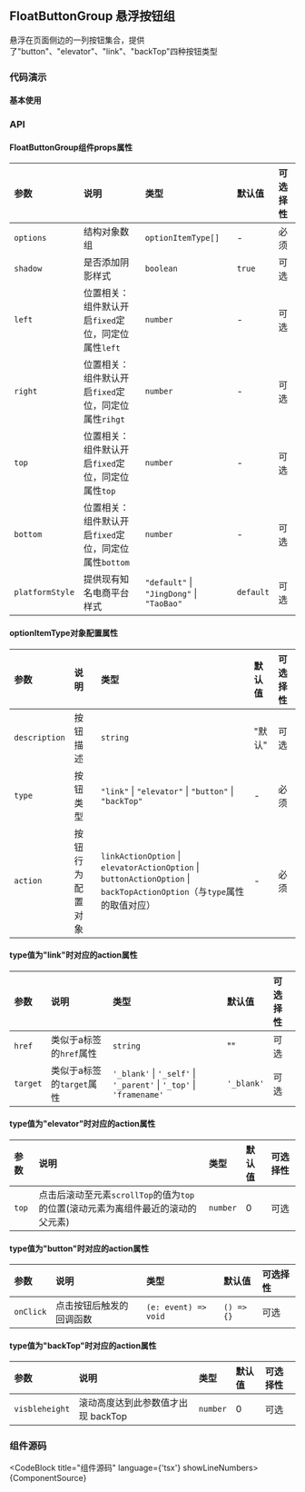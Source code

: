 
## FloatButtonGroup 悬浮按钮组

悬浮在页面侧边的一列按钮集合，提供了&quot;button&quot;、&quot;elevator&quot;、&quot;link&quot;、&quot;backTop&quot;四种按钮类型

### 代码演示

#### 基本使用


<DemoBlock src={DemoSrc}>
  <Demo />
</DemoBlock>

### API
#### FloatButtonGroup组件props属性

| 参数            | 说明                                                  | 类型                                | 默认值    | 可选择性 |
| :-------------- | :---------------------------------------------------- | :---------------------------------- | :-------- | :------- |
| `options`       | 结构对象数组                                          | `optionItemType[]`                  | -         | 必须     |
| `shadow`        | 是否添加阴影样式                                      | `boolean`                           | `true`    | 可选     |
| `left`          | 位置相关：组件默认开启`fixed`定位，同定位属性`left`   | `number`                            | -         | 可选     |
| `right`         | 位置相关：组件默认开启`fixed`定位，同定位属性`rihgt`  | `number`                            | -         | 可选     |
| `top`           | 位置相关：组件默认开启`fixed`定位，同定位属性`top`    | `number`                            | -         | 可选     |
| `bottom`        | 位置相关：组件默认开启`fixed`定位，同定位属性`bottom` | `number`                            | -         | 可选     |
| `platformStyle` | 提供现有知名电商平台样式                              | `"default"` &#124; `"JingDong"` &#124; `"TaoBao"` | `default` | 可选     |

#### optionItemType对象配置属性

| 参数          | 说明             | 类型                                                         | 默认值 | 可选择性 |
| :------------ | :--------------- | :----------------------------------------------------------- | :----- | :------- |
| `description` | 按钮描述         | `string`                                                     | "默认" | 可选     |
| `type`        | 按钮类型         | `"link"` &#124; `"elevator"` &#124; `"button"` &#124; `"backTop"`                 | -      | 必须     |
| `action`      | 按钮行为配置对象 | `linkActionOption` &#124; `elevatorActionOption` &#124; `buttonActionOption` &#124; `backTopActionOption`（与`type`属性的取值对应） | -      | 必须     |

#### type值为"link"时对应的action属性

| 参数     | 说明                      | 类型                                                    | 默认值     | 可选择性 |
| :------- | :------------------------ | :------------------------------------------------------ | :--------- | :------- |
| `href`   | 类似于a标签的`href`属性   | `string`                                                | ""         | 可选     |
| `target` | 类似于a标签的`target`属性 | `'_blank'` &#124; `'_self'` &#124; `'_parent'` &#124; `'_top'` &#124; `'framename'` | `'_blank'` | 可选     |

#### type值为"elevator"时对应的action属性

| 参数  | 说明                                         | 类型     | 默认值 | 可选择性 |
| :---- | :------------------------------------------- | :------- | :----- | :------- |
| `top` | 点击后滚动至元素`scrollTop`的值为`top`的位置(滚动元素为离组件最近的滚动的父元素) | `number` | 0      | 可选     |

#### type值为"button"时对应的action属性

| 参数      | 说明                     | 类型                 | 默认值     | 可选择性 |
| :-------- | :----------------------- | :------------------- | :--------- | :------- |
| `onClick` | 点击按钮后触发的回调函数 | `(e: event) => void` | `() => {}` | 可选     |

#### type值为"backTop"时对应的action属性

| 参数           | 说明                               | 类型     | 默认值 | 可选择性 |
| :------------- | :--------------------------------- | :------- | :----- | :------- |
| `visbleheight` | 滚动高度达到此参数值才出现 backTop | `number` | 0      | 可选     |

### 组件源码

<CodeBlock title="组件源码" language={'tsx'} showLineNumbers>
  {ComponentSource}
</CodeBlock>
